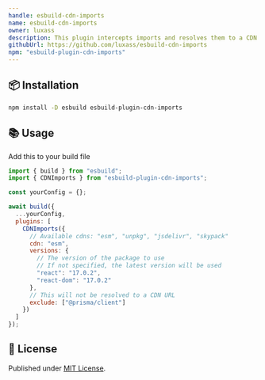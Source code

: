 ```yaml
---
handle: esbuild-cdn-imports
name: esbuild-cdn-imports
owner: luxass
description: This plugin intercepts imports and resolves them to a CDN URL.
githubUrl: https://github.com/luxass/esbuild-cdn-imports
npm: "esbuild-plugin-cdn-imports"
---
```


## 📦 Installation

```sh
npm install -D esbuild esbuild-plugin-cdn-imports
```

## 📚 Usage

Add this to your build file

```js
import { build } from "esbuild";
import { CDNImports } from "esbuild-plugin-cdn-imports";

const yourConfig = {};

await build({
  ...yourConfig,
  plugins: [
    CDNImports({
      // Available cdns: "esm", "unpkg", "jsdelivr", "skypack"
      cdn: "esm",
      versions: {
        // The version of the package to use
        // If not specified, the latest version will be used
        "react": "17.0.2",
        "react-dom": "17.0.2"
      },
      // This will not be resolved to a CDN URL
      exclude: ["@prisma/client"]
    })
  ]
});
```

## 📄 License

Published under [MIT License](https://github.com/luxass/esbuild-cdn-imports/blob/main/LICENSE).
